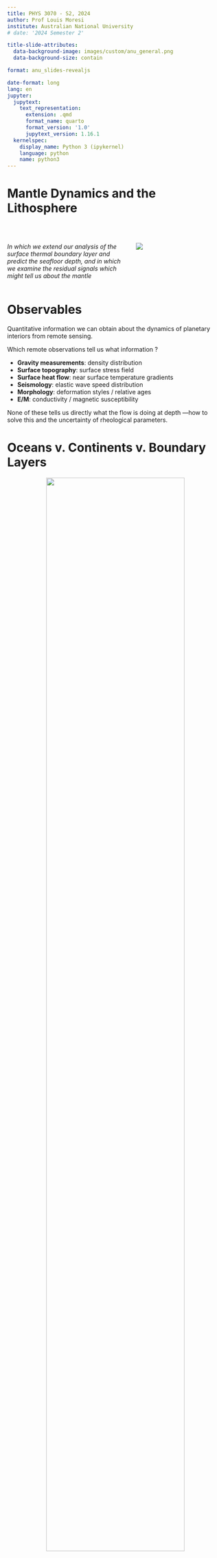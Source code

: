 ```yaml
---
title: PHYS 3070 - S2, 2024
author: Prof Louis Moresi
institute: Australian National University
# date: '2024 Semester 2'

title-slide-attributes:
  data-background-image: images/custom/anu_general.png
  data-background-size: contain

format: anu_slides-revealjs

date-format: long
lang: en
jupyter:
  jupytext:
    text_representation:
      extension: .qmd
      format_name: quarto
      format_version: '1.0'
      jupytext_version: 1.16.1
  kernelspec:
    display_name: Python 3 (ipykernel)
    language: python
    name: python3
---
```



# Mantle Dynamics and the Lithosphere

<br>

:::: {.columns}

::: {.column width="55%"}
*In which we extend our analysis of the surface thermal boundary layer and predict the seafloor depth, and in
which we examine the residual signals which might tell us about the mantle*
:::

::: {.column width="40%"}
![](images/AuWorldEQ.png){fig-align="right"}
:::

::::

# Observables

Quantitative information we can obtain about the dynamics of planetary interiors from remote sensing.

Which remote observations tell us what information ?

  - **Gravity measurements**: density distribution
  - **Surface topography**: surface stress field
  - **Surface heat flow**: near surface temperature gradients
  - **Seismology**: elastic wave speed distribution
  - **Morphology**: deformation styles / relative ages
  - **E/M**: conductivity / magnetic susceptibility

None of these tells us directly what the flow is doing at depth —how to solve this and the uncertainty of rheological parameters.

# Oceans v. Continents v. Boundary Layers

<center>

![](images/PlateMotionsMollweide.png){style="width:80%;"}

</center>

The ocean basins have a systematic variation in heat flow and thickness from mid ocean ridge to trench that we can  interpret in terms of the cooling boundary layer model. The continents do not fit that model at all because they are not part of the global 3D circulation.

# Recap from previous lectures

<center>

![](images/blt.png){style="height:200px;"}

</center>

We assume the geometry of fully developed convection is as follows
  - Thin horizontal boundary layers where heat diffuses into the layer and is carried away by horizontal advection.
  - These are connected by vertical boundary layers of similar dimension.
  - Approximately isothermal core, passively rotating, driven by the boundary layers.



Making all of these assumptions allows us to derive the relationships:

$$ \mathrm{Nu} \propto \mathrm{Ra}^{1/3}  \quad \quad \textrm{and}
   \quad \quad  \mathrm{V}_\mathrm{mean} \propto \mathrm{Ra}^{2/3}
$$

## Recap from previous lectures (2)

We saw that the we could predict the global heat flow by understanding the basic fluid dynamics of the convecting mantle.
**How can we verify if our theoretical picture has anything to do with the real Earth ?**

<center>

![Taverage](images/ConvectionTgrads.png){style="height:300px; "}
![Nusselt](images/NuExperiment.png){style="height:300px; "}

</center>

We might try to look at the global heat flow to see if the numbers match,
but, if we want to identify the convection patterns as well,
we might need to look at variations in the heat flow.(e.g. can we see cold and hot regions ?).
The problem is …

# Global Heat Flow

<center>
![](images/GlobalHeatFlowPoints.png){style="height:400px; "}
</center>

Raw data compiled by Davies & Davies 2013. *There are really not very many reliable measurements* and
the global picture is padded with theoretical values - the ones we would like to test using observations.

# Boundary Layer Theory Revisited

We can look a little bit harder at the convective-boundary-layer model
we have been using and try to take it one step further.

<center>
![](images/blt2.png){style="height:250px; "}
</center>

Consider what actually happens as the hot material arrives at
the surface (on the left) and spreads out horizontally (to the right).
It begins to cool off as it moves. Because the horizontal length scale
of the boundary layer is larger than the vertical scale, this is almost like a 1d problem.

## Boundary Layer Theory and the Cooling 1/2 Space

Time and space are not independent in a moving-plate model.
If you know the age of the plate and the plate velocity,
you also know how far from the ridge you are.

<center>
![](images/blt2.png){style="height:300px; "}
</center>

So we can imagine standing on the plate and measuring the geotherm.
From this perspective, the plate looks flat and the geotherm is
the same all around us. We can model using the cooling half-space solution that
we derived in earlier lectures.

## Boundary Layer Theory and the Cooling 1/2 Space

<center>
</video>
<video autoplay controls loop height="400">
    <source src="movies/OceanCooling2.mov"
            type="video/mp4">

    Sorry, your browser doesn't support embedded videos.
</video>
</center>

Any point riding along with the plate (i.e. the Lagrangian reference frame)
sees a 1D cooling pattern
underneath associated with the aging of the plate.
This is a good approximation because lateral heat flow is small
(small temperature gradients)


## Boundary Layer Theory and the Cooling 1/2 Space (2)

Remember, if we take a uniformly hot region and suddenly cool the boundary,
the equation for the temperature as a function of time and space is:

$$ \frac{T-T_s}{T_0-T_s}  = \mathrm{erf} \left(  \frac{z}{2\sqrt{\kappa t}} \right) $$

Where the error function, $\mathrm{erf}(x)$, is

$$\textrm{erf}(x) = \int_{-x}^{x} e^{-t^2} dt $$


# Cooling Lithosphere Thermal Structure

<center>
![](images/LithosphereCooling.png){style="height:400px; "}
</center>

Lithosphere / boundary layer thickness — pick an isotherm and follow it from ridge to trench.
Thickness $\delta$ changes systematically:

$$ \delta \propto \sqrt{\kappa t} \quad \quad \textrm{a.k.a} \quad \quad  \delta \propto \sqrt{\kappa x / V} $$


## Observations - Ocean Lithosphere Thickness


<center>
![](images/TS-LithosphereThicknessAge.png){style="height:400px; "}
</center>

This predicts the thickness of the thermal boundary layer which can be measured by seismology.
**NB:** the thermal boundary layer is a fuzzy thing without a sharp boundary - seismic methods
are not always good at determining this kind of structure.


## Observations - Ocean Lithosphere Thickness (2)

<center>
![](images/LABDepth.png){style="height:400px; "}
</center>

Modern data from the Litho 1.0 global lithosphere model.
We can see that there is a signal in the oceans but still this
model only sees at a resolution of 1 degree (about 100km).

Colour scale 5km (red); >200km (blue)

## Observations - Oceanic Heat Flow

::::{.columns}

:::{.column width="60%"}
We can differentiate the cooling half-space model to give the temperature gradient at the surface, and hence the heat flux.

The oceanic heat flux is hard to measure at very young ages, but heat flux agrees quite well (at least until about 80-100 Myr)

That is still not a very large number of data points !

Is there a way to turn our boundary layer prediction into a measurement that we can make easily / everywhere ?

_Hint: **YES** (but it may take a little work)_
:::

:::{.column width="40%"}
![](images/TS-LithosphereHeatFluxAge.png)
:::

::::

## Observations - Oceanic Heat Flow

<center>
![](images/DaviesSquared-HeatFlow.png){style="height:400px; "}
</center>

Global heat flow estimate by Davies & Davies 2013 which includes
various geological assumptions for different types of heat flow province.
**These are not raw / independent data because they use models to interpolate where data are scarce.

# Predictions of the Cooling model (80 Myr)

<center>
![](images/80-80-001.png){style="height:500px; "}
</center>


The strength, density plot oceanic lithosphere at 80Myr

## Predictions of the Cooling model (120 Myr)

<center>
![](images/120-80-001.png){style="height:500px; "}
</center>

The strength, density plot oceanic lithosphere at 120Myr. (Thicker, denser, stronger)

# Global Gravity Anomalies

Can we see these density anomalies in the Earth's gravity field ?

<center>

![](images/BGI_WGM2012_FREEAIR_Anomaly_fancybox.png){style="height:450px; "}

</center>

<small>
WGM2012 — Bonvalot, S., Balmino, G., Briais, A., M. Kuhn, Peyrefitte, A., Vales N.,
Biancale, R., Gabalda, G., Reinquin, F., Sarrailh, M., 2012.
World Gravity Map. Commission for the Geological Map of the World. Eds. BGI-CGMW-CNES-IRD, Paris
</small>


# Isostasy and Topography (/ Bathymetry)

We have trouble identifying mass variations for the Earth because of **Isostasy** which
is the phenomenon in which topography and density are causally correlated.

<center>
![](images/Isostasy1.png){style="height:350px; "}
</center>

The lack of gravity (anomaly) signature associated with continental
topography on Earth is explained simply by ISOSTASY — wherever
there is a topographic high, there is a corresponding crustal
root which produces a gravitational dipole.


## Isostasy and Ocean Depth

If the density varies in a predictable way, then we should be able to see this in an isostatic change in the topography.

$$ \int_0^{d_c} \rho(z) dz = \textrm{constant} $$

<center>

![](images/Isostasy2.png){style="height:200px; "}

</center>

Although we usually think about isostasy as the light crust floating on the mantle,
the same approach works for any density variations near the surface (e.g. thermal anomalies).
If we integrate every density anomaly in adjacent columns, they balance out
in the asthenosphere.  **This is the Pratt model of isostasy.**

# Isostasy and Seafloor Cooling

Isostasy means that density variations are visible in the Earth's topography.
This is a good thing for us because topography (bathymetry) is much
easier to measure than the other observables.

<center>

![](images/SeaFloorDepthIsostasy.png){style="width:40%;"}

</center>

$$\int_{d_r}^{d_c} \rho(z) dz = \rho_m (d_c - d_r)$$

Assume no density variations in the water column or beneath the boundary layer and compare the density column at any given ￼ with the column at ￼

$$ w \rho_w + \int_{w}^{z_L} \rho(z) dz = \rho_m z_L $$

## Isostasy and Cooling (Advanced)

We can re-arrange this and pull the water layer out from the integral

$$ w\left(\rho_w - \rho_m\right) + \int_{d_r}^{z_L}\left( \rho(z)-\rho_m\right) dz = 0 $$

But we also know $\left( \rho -\rho_m\right) = \rho_m \alpha \left(T_1 - T \right)$ and ￼$T(z)$ we calculated earlier. So if we combine these pieces of information we have

$$ w\left(\rho_w - \rho_m\right) = \rho_m \alpha \int_0^\infty \textrm{erfc} \left[ \frac{z}{2} \left(\frac{v}{\kappa x}\right)^{1/2}\right] $$

and the bathymetry as a function of age / distance from the ridge is given by

$$ \color{blue}{w = \frac{2 \rho_m \alpha \left(T_1 - T_0\right) }{ \rho_m-\rho_w} \left(\frac{\kappa x}{\pi v}\right)^{1/2}} $$

## Isostasy and Sea Floor Age / Depth

<center>
![](images/LithosphereDepthAge.png){style="width:40%;"}
</center>

Suppose we know how to integrate the Half-Space Cooling equations,
then we can compute the water depth as a function of lithospheric age and make a testable prediction:

$$ w = \frac{2 \rho_m \alpha \left(T_1 - T_0\right) }{
\rho_m-\rho_w} \left(\frac{\kappa t}{\pi }\right)^{1/2}
$$


# Notes

The first-order indication of mantle convection is actually the thermal structure
of the (oceanic plates) which are thermal boundary layers.

Heat flow data are very noisy and sparse but the thermal
structure implies density variations and these can be imaged seismically and also through their buoyancy.

Sea floor topography (bathymetry) is related to
buoyancy and hence thermal structure. Boundary layer theory says
the sea floor should subside as the square root of its age.

# Construction

Stop for a second, please !
